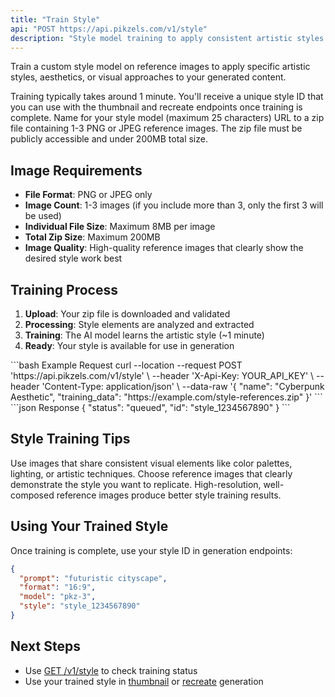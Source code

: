 ```yaml
---
title: "Train Style"
api: "POST https://api.pikzels.com/v1/style"
description: "Style model training to apply consistent artistic styles to your content"
---
```


Train a custom style model on reference images to apply specific artistic styles, aesthetics, or visual approaches to your generated content.

<Warning>
Training typically takes around 1 minute. You'll receive a unique style ID that you can use with the thumbnail and recreate endpoints once training is complete.
</Warning>

<ParamField body="name" type="string" required>
  Name for your style model (maximum 25 characters)
</ParamField>

<ParamField body="training_data" type="string" required>
  URL to a zip file containing 1-3 PNG or JPEG reference images. The zip file must be publicly accessible and under 200MB total size.
</ParamField>

## Image Requirements

- **File Format**: PNG or JPEG only
- **Image Count**: 1-3 images (if you include more than 3, only the first 3 will be used)
- **Individual File Size**: Maximum 8MB per image
- **Total Zip Size**: Maximum 200MB
- **Image Quality**: High-quality reference images that clearly show the desired style work best

## Training Process

1. **Upload**: Your zip file is downloaded and validated
2. **Processing**: Style elements are analyzed and extracted
3. **Training**: The AI model learns the artistic style (~1 minute)
4. **Ready**: Your style is available for use in generation

<RequestExample>
```bash Example Request
curl --location --request POST 'https://api.pikzels.com/v1/style' \
--header 'X-Api-Key: YOUR_API_KEY' \
--header 'Content-Type: application/json' \
--data-raw '{
  "name": "Cyberpunk Aesthetic",
  "training_data": "https://example.com/style-references.zip"
}'
```
</RequestExample>

<ResponseExample>
```json Response
{
  "status": "queued",
  "id": "style_1234567890"
}
```
</ResponseExample>

## Style Training Tips

<AccordionGroup>
  <Accordion title="Consistent Elements" icon="palette">
    Use images that share consistent visual elements like color palettes, lighting, or artistic techniques.
  </Accordion>
  
  <Accordion title="Clear Examples" icon="eye">
    Choose reference images that clearly demonstrate the style you want to replicate.
  </Accordion>
  
  <Accordion title="Quality Matters" icon="star">
    High-resolution, well-composed reference images produce better style training results.
  </Accordion>
</AccordionGroup>

## Using Your Trained Style

Once training is complete, use your style ID in generation endpoints:

```json
{
  "prompt": "futuristic cityscape",
  "format": "16:9", 
  "model": "pkz-3",
  "style": "style_1234567890"
}
```

## Next Steps

- Use [GET /v1/style](/api-reference/endpoint/style-status) to check training status
- Use your trained style in [thumbnail](/api-reference/endpoint/thumbnail) or [recreate](/api-reference/endpoint/recreate) generation